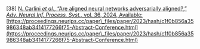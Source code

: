 \[38\]	[N. Carlini *et al.*, “Are aligned neural networks adversarially aligned?,” *Adv. Neural Inf. Process. Syst.*, vol. 36, 2024, Available:](http://paperpile.com/b/Lj1YHA/s84s) [https://proceedings.neurips.cc/paper\_files/paper/2023/hash/c1f0b856a35986348ab3414177266f75-Abstract-Conference.html](https://proceedings.neurips.cc/paper\_files/paper/2023/hash/c1f0b856a35986348ab3414177266f75-Abstract-Conference.html)